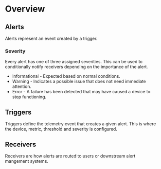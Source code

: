 # Overview

## Alerts

Alerts represent an event created by a trigger.

### Severity

Every alert has one of three assigned severities. This can be used to conditionally notify receivers depending on the importance of the alert.

- Informational - Expected based on normal conditions.
- Warning - Indicates a possible issue that does not need immediate attention.
- Error - A failure has been detected that may have caused a device to stop functioning.

## Triggers

Triggers define the telemetry event that creates a given alert. This is where the device, metric, threshold and severity is configured.

## Receivers

Receivers are how alerts are routed to users or downstream alert mangement systems.
